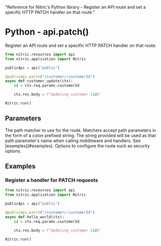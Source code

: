   "Reference for Nitric's Python library - Register an API route and set a specific HTTP PATCH handler on that route."

# Python - api.patch()

Register an API route and set a specific HTTP PATCH handler on that route.

```python
from nitric.resources import api
from nitric.application import Nitric

publicApi = api("public")

@publicApi.patch("/customer/:customerId")
async def customer_update(ctx):
    id = ctx.req.params.customerId

    ctx.res.body = f"Updating customer {id}"

Nitric.run()
```

## Parameters

<Properties>
  <Property name="match" required type="string">
    The path matcher to use for the route. Matchers accept path parameters in
    the form of a colon prefixed string. The string provided will be used as
    that path parameter's name when calling middleware and handlers. See
    [examples](#examples).
  </Property>
  <Property name="options" required type="MethodOptions">
    Options to configure the route such as security options.
  </Property>
</Properties>

## Examples

### Register a handler for PATCH requests

```python
from nitric.resources import api
from nitric.application import Nitric

publicApi = api("public")

@publicApi.patch("/customer/:customerId")
async def hello_world(ctx):
    id = ctx.req.params.customerId

    ctx.res.body = f"Updating customer {id}"

Nitric.run()
```
